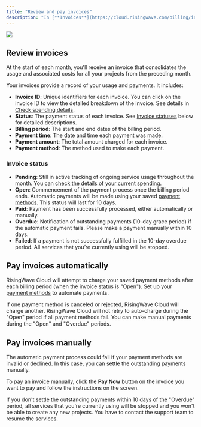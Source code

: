 ```yaml
---
title: "Review and pay invoices"
description: "In [**Invoices**](https://cloud.risingwave.com/billing/invoices/), you can access a detailed history of your bills, including invoice IDs, billing periods, invoice status, payment amounts, payment methods, and payment times."
---
```


<Frame>
  <img src="/images/cloud/review-and-pay-invoices/billing-invoices.png"/>
</Frame>

## Review invoices

At the start of each month, you'll receive an invoice that consolidates the usage and associated costs for all your projects from the preceding month.

Your invoices provide a record of your usage and payments. It includes:

* **Invoice ID**: Unique identifiers for each invoice. You can click on the invoice ID to view the detailed breakdown of the invoice. See details in [Check spending details](/cloud/check-spending-details/).
* **Status**: The payment status of each invoice. See [Invoice statuses](#invoice-statuses) below for detailed descriptions.
* **Billing period**: The start and end dates of the billing period.
* **Payment time**: The date and time each payment was made.
* **Payment amount**: The total amount charged for each invoice.
* **Payment method**: The method used to make each payment.

### Invoice status

* **Pending**: Still in active tracking of ongoing service usage throughout the month. You can [check the details of your current spending](/cloud/check-spending-details/#check-current-spending).
* **Open**: Commencement of the payment process once the billing period ends. Automatic payments will be made using your saved [payment methods](/cloud/manage-payment-methods/). This status will last for 10 days.
* **Paid**: Payment has been successfully processed, either automatically or manually.
* **Overdue**: Notification of outstanding payments (10-day grace period) if the automatic payment fails. Please make a payment manually within 10 days.
* **Failed**: If a payment is not successfully fulfilled in the 10-day overdue period. All services that you’re currently using will be stopped.

## Pay invoices automatically

RisingWave Cloud will attempt to charge your saved payment methods after each billing period (when the invoice status is "Open"). Set up your [payment methods](/cloud/manage-payment-methods/) to automate payments.

If one payment method is canceled or rejected, RisingWave Cloud will charge another. RisingWave Cloud will not retry to auto-charge during the "Open" period if all payment methods fail. You can make manual payments during the "Open" and "Overdue" periods.

## Pay invoices manually
The automatic payment process could fail if your payment methods are invalid or declined. In this case, you can settle the outstanding payments manually.

To pay an invoice manually, click the **Pay Now** button on the invoice you want to pay and follow the instructions on the screen.

<Warning>


If you don't settle the outstanding payments within 10 days of the "Overdue" period, all services that you’re currently using will be stopped and you won't be able to create any new projects. You have to contact the support team to resume the services.
</Warning>
